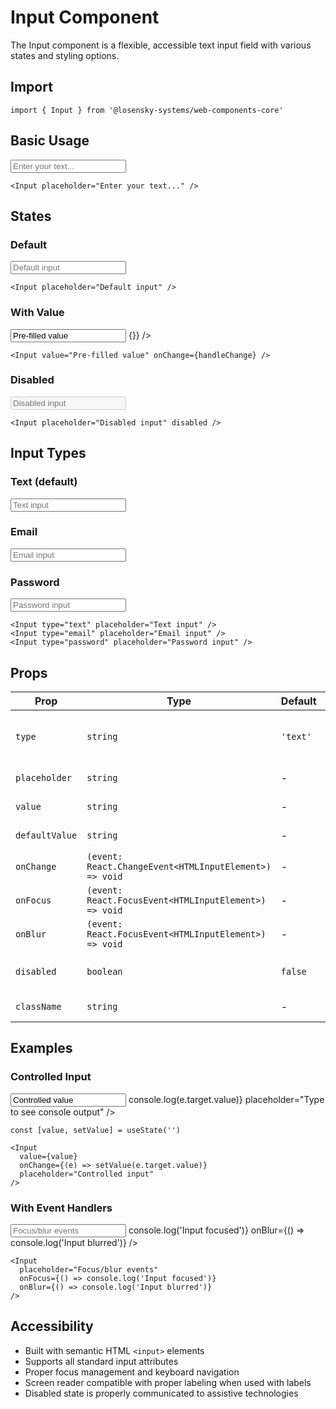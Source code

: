 # Input Component

The Input component is a flexible, accessible text input field with various states and styling options.

## Import

```tsx
import { Input } from '@losensky-systems/web-components-core'
```

## Basic Usage

<div style={{ marginBottom: '2rem' }}>
  <Input placeholder="Enter your text..." />
</div>

```tsx
<Input placeholder="Enter your text..." />
```

## States

### Default
<div style={{ marginBottom: '1rem' }}>
  <Input placeholder="Default input" />
</div>

```tsx
<Input placeholder="Default input" />
```

### With Value
<div style={{ marginBottom: '1rem' }}>
  <Input value="Pre-filled value" onChange={() => {}} />
</div>

```tsx
<Input value="Pre-filled value" onChange={handleChange} />
```

### Disabled
<div style={{ marginBottom: '1rem' }}>
  <Input placeholder="Disabled input" disabled />
</div>

```tsx
<Input placeholder="Disabled input" disabled />
```

## Input Types

### Text (default)
<div style={{ marginBottom: '1rem' }}>
  <Input type="text" placeholder="Text input" />
</div>

### Email
<div style={{ marginBottom: '1rem' }}>
  <Input type="email" placeholder="Email input" />
</div>

### Password
<div style={{ marginBottom: '1rem' }}>
  <Input type="password" placeholder="Password input" />
</div>

```tsx
<Input type="text" placeholder="Text input" />
<Input type="email" placeholder="Email input" />
<Input type="password" placeholder="Password input" />
```

## Props

| Prop | Type | Default | Description |
|------|------|---------|-------------|
| `type` | `string` | `'text'` | Input type (text, email, password, etc.) |
| `placeholder` | `string` | - | Placeholder text |
| `value` | `string` | - | Input value (controlled) |
| `defaultValue` | `string` | - | Default value (uncontrolled) |
| `onChange` | `(event: React.ChangeEvent<HTMLInputElement>) => void` | - | Change handler |
| `onFocus` | `(event: React.FocusEvent<HTMLInputElement>) => void` | - | Focus handler |
| `onBlur` | `(event: React.FocusEvent<HTMLInputElement>) => void` | - | Blur handler |
| `disabled` | `boolean` | `false` | Whether the input is disabled |
| `className` | `string` | - | Additional CSS classes |

## Examples

### Controlled Input
<div style={{ marginBottom: '1rem' }}>
  <Input 
    value="Controlled value" 
    onChange={(e) => console.log(e.target.value)}
    placeholder="Type to see console output"
  />
</div>

```tsx
const [value, setValue] = useState('')

<Input 
  value={value}
  onChange={(e) => setValue(e.target.value)}
  placeholder="Controlled input"
/>
```

### With Event Handlers
<div style={{ marginBottom: '1rem' }}>
  <Input 
    placeholder="Focus/blur events"
    onFocus={() => console.log('Input focused')}
    onBlur={() => console.log('Input blurred')}
  />
</div>

```tsx
<Input 
  placeholder="Focus/blur events"
  onFocus={() => console.log('Input focused')}
  onBlur={() => console.log('Input blurred')}
/>
```

## Accessibility

- Built with semantic HTML `<input>` elements
- Supports all standard input attributes
- Proper focus management and keyboard navigation
- Screen reader compatible with proper labeling when used with labels
- Disabled state is properly communicated to assistive technologies
